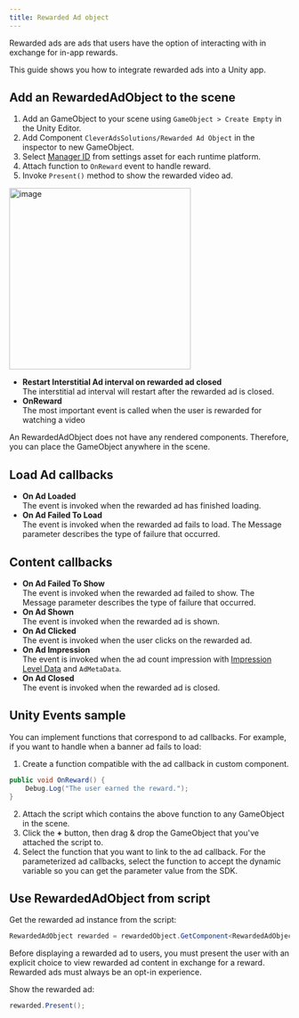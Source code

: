 ```yaml
---
title: Rewarded Ad object
---
```


Rewarded ads are ads that users have the option of interacting with in exchange for in-app rewards. 

This guide shows you how to integrate rewarded ads into a Unity app. 

## Add an RewardedAdObject to the scene
1. Add an GameObject to your scene using `GameObject > Create Empty` in the Unity Editor.
2. Add Component `CleverAdsSolutions/Rewarded Ad Object` in the inspector to new GameObject.
3. Select [Manager ID](Unity/Configuring-SDK#manager-ids) from settings asset for each runtime platform.
4. Attach function to `OnReward` event to handle reward.
5. Invoke `Present()` method to show the rewarded video ad.  

<Image width="326" alt="image" src="/assets/unity/Rewarded-Ad-object-1.png" />

- **Restart Interstitial Ad interval on rewarded ad closed**  
The interstitial ad interval will restart after the rewarded ad is closed.
- **OnReward**  
The most important event is called when the user is rewarded for watching a video

<Info>
An RewardedAdObject does not have any rendered components. Therefore, you can place the GameObject anywhere in the scene.
</Info>

## Load Ad callbacks
- **On Ad Loaded**  
The event is invoked when the rewarded ad has finished loading.
- **On Ad Failed To Load**  
The event is invoked when the rewarded ad fails to load. The Message parameter describes the type of failure that occurred.

## Content callbacks
- **On Ad Failed To Show**  
The event is invoked when the rewarded ad failed to show. The Message parameter describes the type of failure that occurred.
- **On Ad Shown**  
The event is invoked when the rewarded ad is shown.
- **On Ad Clicked**  
The event is invoked when the user clicks on the rewarded ad.
- **On Ad Impression**  
The event is invoked when the ad count impression with [Impression Level Data](Unity/Impression-Level-Data) and `AdMetaData`.
- **On Ad Closed**  
The event is invoked when the rewarded ad is closed.

## Unity Events sample
You can implement functions that correspond to ad callbacks. For example, if you want to handle when a banner ad fails to load:
1. Create a function compatible with the ad callback in custom component.
```c#
public void OnReward() {
    Debug.Log("The user earned the reward.");
}
```
2. Attach the script which contains the above function to any GameObject in the scene.
3. Click the **+** button, then drag & drop the GameObject that you've attached the script to.
4. Select the function that you want to link to the ad callback. For the parameterized ad callbacks, select the function to accept the dynamic variable so you can get the parameter value from the SDK.

## Use RewardedAdObject from script
Get the rewarded ad instance from the script:
```c#
RewardedAdObject rewarded = rewardedObject.GetComponent<RewardedAdObject>();
```

Before displaying a rewarded ad to users, you must present the user with an explicit choice to view rewarded ad content in exchange for a reward. Rewarded ads must always be an opt-in experience.  

Show the rewarded ad:
```c#
rewarded.Present();
```
